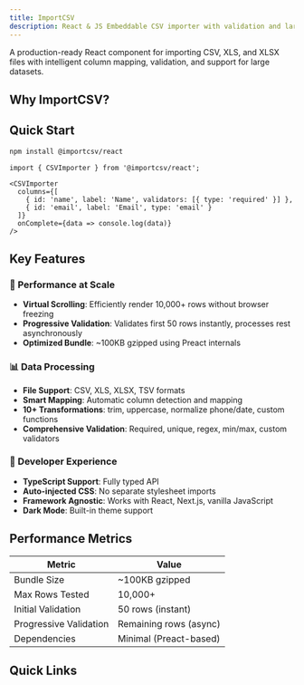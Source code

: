 ```yaml
---
title: ImportCSV
description: React & JS Embeddable CSV importer with validation and large dataset support
---
```


A production-ready React component for importing CSV, XLS, and XLSX files with intelligent column mapping, validation, and support for large datasets.

## Why ImportCSV?

<Cards>
  <Card title="⚡ High Performance" description="Handle 10,000+ rows with virtual scrolling and progressive validation" />
  <Card title="📦 Lightweight" description="~100KB gzipped bundle, optimized with Preact" />
  <Card title="🎨 Zero Config" description="CSS auto-injected, no separate imports needed" />
  <Card title="🛠️ Production Ready" description="Built-in validation, transformations, and error handling" />
</Cards>

## Quick Start

```bash
npm install @importcsv/react
```

```tsx
import { CSVImporter } from '@importcsv/react';

<CSVImporter
  columns={[
    { id: 'name', label: 'Name', validators: [{ type: 'required' }] },
    { id: 'email', label: 'Email', type: 'email' }
  ]}
  onComplete={data => console.log(data)}
/>
```

## Key Features

### 🚀 Performance at Scale
- **Virtual Scrolling**: Efficiently render 10,000+ rows without browser freezing
- **Progressive Validation**: Validates first 50 rows instantly, processes rest asynchronously
- **Optimized Bundle**: ~100KB gzipped using Preact internals

### 📊 Data Processing
- **File Support**: CSV, XLS, XLSX, TSV formats
- **Smart Mapping**: Automatic column detection and mapping
- **10+ Transformations**: trim, uppercase, normalize phone/date, custom functions
- **Comprehensive Validation**: Required, unique, regex, min/max, custom validators

### 🎨 Developer Experience
- **TypeScript Support**: Fully typed API
- **Auto-injected CSS**: No separate stylesheet imports
- **Framework Agnostic**: Works with React, Next.js, vanilla JavaScript
- **Dark Mode**: Built-in theme support

## Performance Metrics

| Metric | Value |
|--------|-------|
| Bundle Size | ~100KB gzipped |
| Max Rows Tested | 10,000+ |
| Initial Validation | 50 rows (instant) |
| Progressive Validation | Remaining rows (async) |
| Dependencies | Minimal (Preact-based) |

## Quick Links

<Cards>
  <Card title="🚀 Getting Started" href="/getting-started" description="5-minute setup guide" />
  <Card title="🎮 Playground" href="/playground" description="Interactive configuration tool" />
  <Card title="📖 API Reference" href="/api" description="Complete props and methods" />
  <Card title="💡 Examples" href="/examples/basic" description="Production-ready examples" />
</Cards>
